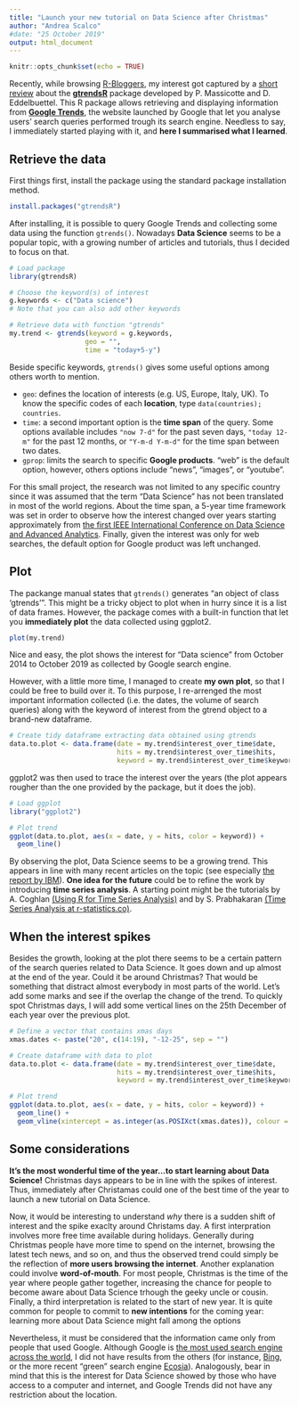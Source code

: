 ```yaml
---
title: "Launch your new tutorial on Data Science after Christmas"
author: "Andrea Scalco"
#date: "25 October 2019"
output: html_document
---
```


```r
knitr::opts_chunk$set(echo = TRUE)
```

Recently, while browsing [R-Bloggers](https://www.r-bloggers.com/), my interest got captured by a [short review](https://www.r-bloggers.com/fundatafriday-gtrendsr/) about the [**gtrendsR**](https://cran.r-project.org/web/packages/gtrendsR/gtrendsR.pdf) package developed by P. Massicotte and D. Eddelbuettel. This R package allows retrieving and displaying information from [**Google Trends**](https://trends.google.com/trends), the website launched by Google that let you analyse users' search queries performed trough its search engine. Needless to say, I immediately started playing with it, and **here I summarised what I learned**.

## Retrieve the data

First things first, install the package using the standard package installation method. 

```r
install.packages("gtrendsR")
```

After installing, it is possible to query Google Trends and collecting some data using the function ```gtrends()```. Nowadays **Data Science** seems to be a popular topic, with a growing number of articles and tutorials, thus I decided to focus on that.

```r
# Load package
library(gtrendsR)

# Choose the keyword(s) of interest
g.keywords <- c("Data science")
# Note that you can also add other keywords

# Retrieve data with function "gtrends"
my.trend <- gtrends(keyword = g.keywords,
                   geo = "",    
                   time = "today+5-y")
```

Beside specific keywords, ```gtrends()``` gives some useful options among others worth to mention.

- ```geo```: defines the location of interests (e.g. US, Europe, Italy, UK). To know the specific codes of each **location**, type ```data(countries); countries```.  
- ```time```: a second important option is the **time span** of the query. Some options available includes ```"now 7-d"``` for the past seven days, ```"today 12-m"``` for the past 12 months, or ```"Y-m-d Y-m-d"``` for the time span between two dates. 
- ```gprop```: limits the search to specific **Google products**. "web" is the default option, however, others options include "news", "images", or "youtube".

For this small project, the research was not limited to any specific country since it was assumed that the term "Data Science" has not been translated in most of the world regions. About the time span, a 5-year time framework was set in order to observe how the interest changed over years starting approximately from [the first IEEE International Conference on Data Science and Advanced Analytics](https://web.archive.org/web/20170329172857/http://datamining.it.uts.edu.au/conferences/dsaa14/). Finally, given the interest was only for web searches, the default option for Google product was left unchanged.


## Plot

The packange manual states that ```gtrends()``` generates "an object of class ‘gtrends’". This might be a tricky object to plot when in hurry since it is a list of data frames. However, the package comes with a built-in function that let you **immediately plot** the data collected using ggplot2.

```r
plot(my.trend)
```

Nice and easy, the plot shows the interest for "Data science" from October 2014 to October 2019 as collected by Google search engine.

However, with a little more time, I managed to create **my own plot**, so that I could be free to build over it. To this purpose, I re-arrenged the most important information collected (i.e. the dates, the volume of search queries) along with the keyword of interest from the gtrend object to a brand-new dataframe.

```r
# Create tidy dataframe extracting data obtained using gtrends
data.to.plot <- data.frame(date = my.trend$interest_over_time$date,
                           hits = my.trend$interest_over_time$hits,
                           keyword = my.trend$interest_over_time$keyword)
```

ggplot2 was then used to trace the interest over the years (the plot appears rougher than the one provided by the package, but it does the job).

```r
# Load ggplot
library("ggplot2")

# Plot trend
ggplot(data.to.plot, aes(x = date, y = hits, color = keyword)) +
  geom_line()
```

By observing the plot, Data Science seems to be a growing trend. This appears in line with many recent articles on the topic (see especially [the report by IBM](https://www.ibm.com/downloads/cas/3RL3VXGA)). **One idea for the future** could be to refine the work by introducing **time series analysis**. A starting point might be the tutorials by A. Coghlan [(Using R for Time Series Analysis)](https://a-little-book-of-r-for-time-series.readthedocs.io/en/latest/src/timeseries.html) and by S. Prabhakaran [(Time Series Analysis at r-statistics.co)](http://r-statistics.co/Time-Series-Analysis-With-R.html). 

## When the interest spikes

Besides the growth, looking at the plot there seems to be a certain pattern of the search queries related to Data Science. It goes down and up almost at the end of the year. Could it be around Christmas? That would be something that distract almost everybody in most parts of the world. Let's add some marks and see if the overlap the change of the trend. To quickly spot Christmas days, I will add some vertical lines on the 25th December of each year over the previous plot.

```r
# Define a vector that contains xmas days
xmas.dates <- paste("20", c(14:19), "-12-25", sep = "")
```


```r
# Create dataframe with data to plot
data.to.plot <- data.frame(date = my.trend$interest_over_time$date,
                           hits = my.trend$interest_over_time$hits,
                           keyword = my.trend$interest_over_time$keyword)

# Plot trend
ggplot(data.to.plot, aes(x = date, y = hits, color = keyword)) +
  geom_line() +
  geom_vline(xintercept = as.integer(as.POSIXct(xmas.dates)), colour = "blue", linetype = 3, size = 0.75) 
```

## Some considerations

**It's the most wonderful time of the year...to start learning about Data Science!** Christmas days appears to be in line with the spikes of interest. Thus, immediately after Christamas could one of the best time of the year to launch a new tutorial on Data Science.

Now, it would be interesting to understand *why* there is a sudden shift of interest and the spike exaclty around Christams day. A first interpration involves more free time available during holidays. Generally during Christmas people have more time to spend on the internet, browsing the latest tech news, and so on, and thus the observed trend could simply be the reflection of **more users browsing the internet**. Another explanation could involve **word-of-mouth**. For most people, Christmas is the time of the year where people gather together, increasing the chance for people to become aware about Data Science trhough the geeky uncle or cousin. Finally, a third interpretation is related to the start of new year. It is quite common for people to commit to **new intentions** for the coming year: learning more about Data Science might fall among the options

Nevertheless, it must be considered that the information came only from  people that used Google. Although Google is [the most used search engine across the world](https://gs.statcounter.com/search-engine-market-share), I did not have results from the others (for instance, [Bing](https://www.bing.com), or the more recent "green" search engine [Ecosia](https://www.ecosia.org/?c=en)). Analogously, bear in mind that this is the interest for Data Science showed by those who have access to a computer and internet, and Google Trends did not have any restriction about the location.


